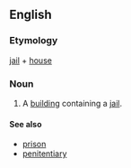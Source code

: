 == English ==
===Etymology===
[[jail]] + [[house]]
===Noun===
{{en-noun}}
# A [[building]] containing a [[jail]].

====See also====
* [[prison]]
* [[penitentiary]]